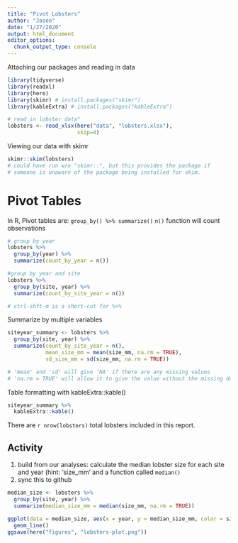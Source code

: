 ```yaml
---
title: "Pivot Lobsters"
author: "Jason"
date: "1/27/2020"
output: html_document
editor_options: 
  chunk_output_type: console
---
```


Attaching our packages and reading in data

```r
library(tidyverse)
library(readxl)
library(here)
library(skimr) # install.packages("skimr")
library(kableExtra) # install.packages("kableExtra")

# read in lobster data"
lobsters <- read_xlsx(here("data", "lobsters.xlsx"),
                      skip=4)

```

Viewing our data with skimr

```r
skimr::skim(lobsters)
# could have run w/o "skimr::", but this provides the package if
# someone is unaware of the package being installed for skim.
```

# Pivot Tables
In R, Pivot tables are: `group_by() %>% summarize()`
`n()` function will count observations

```r
# group by year
lobsters %>%
  group_by(year) %>% 
  summarize(count_by_year = n())

#group by year and site
lobsters %>%
  group_by(site, year) %>% 
  summarize(count_by_site_year = n())

# ctrl-shft-m is a short-cut for %>%
```

Summarize by multiple variables

```r
siteyear_summary <- lobsters %>% 
  group_by(site, year) %>% 
  summarize(count_by_site_year = n(),
            mean_size_mm = mean(size_mm, na.rm = TRUE),
            sd_size_mm = sd(size_mm, na.rm = TRUE))

# 'mean' and 'sd' will give 'NA' if there are any missing values
# 'na.rm = TRUE' will allow it to give the value without the missing data
```

Table formatting with kableExtra::kable()

```r
siteyear_summary %>% 
  kableExtra::kable()
```

There are `r nrow(lobsters)` total lobsters included in this report.

## Activity
1. build from our analyses: calculate the median lobster size for each site and year (hint: 'size_mm' and a function called `median()`
2. sync this to github

```r
median_size <- lobsters %>% 
  group_by(site, year) %>% 
  summarize(median_size_mm = median(size_mm, na.rm = TRUE))

ggplot(data = median_size, aes(x = year, y = median_size_mm, color = site)) +
  geom_line()
ggsave(here("figures", "lobsters-plot.png"))
```

